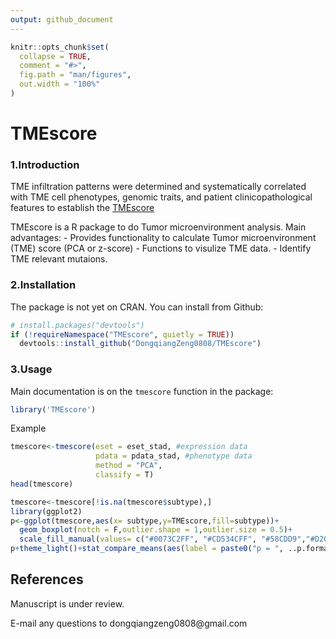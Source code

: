 ```yaml
---
output: github_document
---
```


<!-- README.md is generated from README.Rmd. Please edit that file -->

```r
knitr::opts_chunk$set(
  collapse = TRUE,
  comment = "#>",
  fig.path = "man/figures",
  out.width = "100%"
)
```

# TMEscore

### 1.Introduction
TME infiltration patterns were determined and systematically correlated with TME cell phenotypes, genomic traits, and patient clinicopathological features to establish the [TMEscore](https://cancerimmunolres.aacrjournals.org/content/7/5/737)


TMEscore is a R package to do Tumor microenvironment analysis. Main advantages:
- Provides functionality to calculate Tumor microenvironment (TME) score (PCA or z-score)
- Functions to visulize TME data.
- Identify TME relevant mutaions.

### 2.Installation
The package is not yet on CRAN. You can install from Github:
```r
# install.packages("devtools")
if (!requireNamespace("TMEscore", quietly = TRUE))
  devtools::install_github("DongqiangZeng0808/TMEscore")
```

### 3.Usage
Main documentation is on the `tmescore` function in the package:

```r
library('TMEscore')
```

Example
```r
tmescore<-tmescore(eset = eset_stad, #expression data
                   pdata = pdata_stad, #phenotype data
                   method = "PCA",
                   classify = T)
head(tmescore)
```
```r
tmescore<-tmescore[!is.na(tmescore$subtype),]
library(ggplot2)
p<-ggplot(tmescore,aes(x= subtype,y=TMEscore,fill=subtype))+
  geom_boxplot(notch = F,outlier.shape = 1,outlier.size = 0.5)+
  scale_fill_manual(values= c("#0073C2FF", "#CD534CFF", "#58CDD9","#D20A13" ))
p+theme_light()+stat_compare_means(aes(label = paste0("p = ", ..p.format..)))
```

References
----------
Manuscript is under review.

E-mail any questions to dongqiangzeng0808@gmail.com
